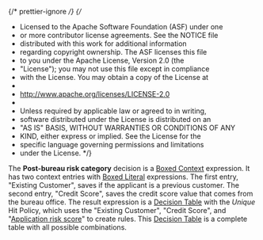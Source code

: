 {/* prettier-ignore */}
{/*

- Licensed to the Apache Software Foundation (ASF) under one
- or more contributor license agreements. See the NOTICE file
- distributed with this work for additional information
- regarding copyright ownership. The ASF licenses this file
- to you under the Apache License, Version 2.0 (the
- "License"); you may not use this file except in compliance
- with the License. You may obtain a copy of the License at
-
- http://www.apache.org/licenses/LICENSE-2.0
-
- Unless required by applicable law or agreed to in writing,
- software distributed under the License is distributed on an
- "AS IS" BASIS, WITHOUT WARRANTIES OR CONDITIONS OF ANY
- KIND, either express or implied. See the License for the
- specific language governing permissions and limitations
- under the License.
  \*/}


<Meta
  title="Use cases/Loan Originations/Routing Decision Service/Post Bureau Risk Category"
  of={PostBureauRiskCategory}
/>

The **Post-bureau risk category** decision is a
[Boxed Context](/docs/boxed-expressions-context--overview) expression.
It has two context entries with [Boxed Literal](/docs/boxed-expressions-literal--overview)
expressions. The first entry, "Existing Customer", saves if the applicant is a previous customer.
The second entry, "Credit Score", saves the credit score value that comes from the bureau office.
The result expression is a
[Decision Table](/docs/boxed-expressions-decision-table--overview) with
the _Unique_ Hit Policy, which uses the "Existing Customer", "Credit Score", and
"[Application risk score](/docs/use-cases-loan-originations-application-risk-score--overview)"
to create rules. This [Decision Table](/docs/boxed-expressions-decision-table--overview)
is a complete table with all possible combinations.

<Story of={PostBureauRiskCategory.Expression} />
